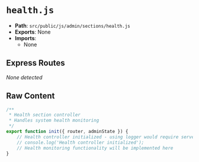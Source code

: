 # `health.js`

- **Path**: `src/public/js/admin/sections/health.js`
- **Exports**: None
- **Imports**:
  - None

## Express Routes
_None detected_

## Raw Content

```js
/**
 * Health section controller
 * Handles system health monitoring
 */
export function init({ router, adminState }) {
    // Health controller initialized - using logger would require server-side context
    // console.log('Health controller initialized');
    // Health monitoring functionality will be implemented here
}

```
